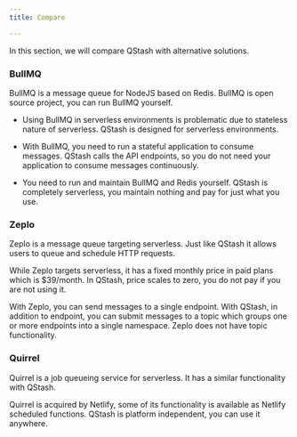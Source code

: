 ```yaml
---
title: Compare

---
```


In this section, we will compare QStash with alternative solutions.

### BullMQ

BullMQ is a message queue for NodeJS based on Redis. BullMQ is open source
project, you can run BullMQ yourself.

- Using BullMQ in serverless environments is problematic due to stateless nature
  of serverless. QStash is designed for serverless environments.

- With BullMQ, you need to run a stateful application to consume messages.
  QStash calls the API endpoints, so you do not need your application to consume
  messages continuously.

- You need to run and maintain BullMQ and Redis yourself. QStash is completely
  serverless, you maintain nothing and pay for just what you use.

### Zeplo

Zeplo is a message queue targeting serverless. Just like QStash it allows users
to queue and schedule HTTP requests.

While Zeplo targets serverless, it has a fixed monthly price in paid plans which
is $39/month. In QStash, price scales to zero, you do not pay if you are not
using it.

With Zeplo, you can send messages to a single endpoint. With QStash, in addition
to endpoint, you can submit messages to a topic which groups one or more
endpoints into a single namespace. Zeplo does not have topic functionality.

### Quirrel

Quirrel is a job queueing service for serverless. It has a similar functionality
with QStash.

Quirrel is acquired by Netlify, some of its functionality is available as
Netlify scheduled functions. QStash is platform independent, you can use it
anywhere.
